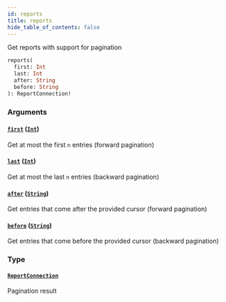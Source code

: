 ```yaml
---
id: reports
title: reports
hide_table_of_contents: false
---
```



Get reports with support for pagination

```graphql
reports(
  first: Int
  last: Int
  after: String
  before: String
): ReportConnection!
```


### Arguments

#### [`first`](#) ([`Int`](../../scalars/int))
Get at most the first `n` entries (forward pagination)



#### [`last`](#) ([`Int`](../../scalars/int))
Get at most the last `n` entries (backward pagination)



#### [`after`](#) ([`String`](../../scalars/string))
Get entries that come after the provided cursor (forward pagination)



#### [`before`](#) ([`String`](../../scalars/string))
Get entries that come before the provided cursor (backward pagination)



### Type

#### [`ReportConnection`](../../objects/report-connection)

Pagination result
